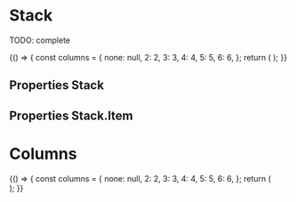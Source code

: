 

<Meta title="Composite components/Stack" component={Stack} />

# Stack

TODO: complete

<Preview>
  <Story name="default" parameters={{ decorators: [withKnobs, withA11y] }}>
    {() => {
      const columns = {
        none: null,
        2: 2,
        3: 3,
        4: 4,
        5: 5,
        6: 6,
      };
      return (
        <Stack
          justify={select("justify", [
            "flex-start",
            "center",
            "flex-end",
            "space-between",
          ])}
          align={select("align", [
            "flex-start",
            "center",
            "flex-end",
            "stretch",
          ])}
          spacing={select("spacing", ["base", "tight"])}
          column={boolean("column", false)}
          wrap={boolean("wrap", false)}
          cols={select("columns", columns, "none")}
        >
          <Stack.Item fill={boolean("fill", false)}>
            <Title>Title</Title>
          </Stack.Item>
          <Stack.Item>
            <Label id="label" label={text("label", "Label")} />
          </Stack.Item>
        </Stack>
      );
    }}
  </Story>
</Preview>

## Properties Stack

<Props of={Stack} />

## Properties Stack.Item

<Props of={Stack.Item.type} />

# Columns

<Preview>
  <Story name="columns" parameters={{ decorators: [withKnobs, withA11y] }}>
    {() => {
      const columns = {
        none: null,
        2: 2,
        3: 3,
        4: 4,
        5: 5,
        6: 6,
      };
      return (
        <Stack
          spacing={select("spacing", ["base", "tight"])}
          wrap
          cols={select("columns", columns, "none")}
        >
          <Stack.Item fill>
            <div
              style={{
                display: "block",
                height: "40px",
                width: "100%",
                backgroundColor: "red",
              }}
            />
          </Stack.Item>
          <Stack.Item fill>
            <div
              style={{
                display: "block",
                height: "40px",
                width: "100%",
                backgroundColor: "red",
              }}
            />
          </Stack.Item>
          <Stack.Item fill>
            <div
              style={{
                display: "block",
                height: "40px",
                width: "100%",
                backgroundColor: "red",
              }}
            />
          </Stack.Item>
          <Stack.Item fill>
            <div
              style={{
                display: "block",
                height: "40px",
                width: "100%",
                backgroundColor: "red",
              }}
            />
          </Stack.Item>
          <Stack.Item fill>
            <div
              style={{
                display: "block",
                height: "40px",
                width: "100%",
                backgroundColor: "red",
              }}
            />
          </Stack.Item>
          <Stack.Item fill>
            <div
              style={{
                display: "block",
                height: "40px",
                width: "100%",
                backgroundColor: "red",
              }}
            />
          </Stack.Item>
          <Stack.Item fill>
            <div
              style={{
                display: "block",
                height: "40px",
                width: "100%",
                backgroundColor: "red",
              }}
            />
          </Stack.Item>
          <Stack.Item fill>
            <div
              style={{
                display: "block",
                height: "40px",
                width: "100%",
                backgroundColor: "red",
              }}
            />
          </Stack.Item>
          <Stack.Item fill>
            <div
              style={{
                display: "block",
                height: "40px",
                width: "100%",
                backgroundColor: "red",
              }}
            />
          </Stack.Item>
          <Stack.Item fill>
            <div
              style={{
                display: "block",
                height: "40px",
                width: "100%",
                backgroundColor: "red",
              }}
            />
          </Stack.Item>
          <Stack.Item fill>
            <div
              style={{
                display: "block",
                height: "40px",
                width: "100%",
                backgroundColor: "red",
              }}
            />
          </Stack.Item>
        </Stack>
      );
    }}
  </Story>
</Preview>
